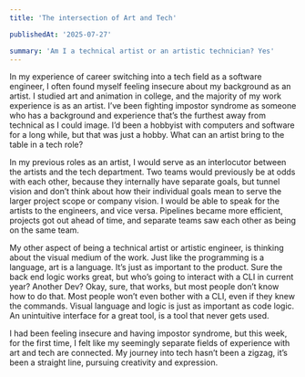 ```yaml
---
title: 'The intersection of Art and Tech'

publishedAt: '2025-07-27'

summary: 'Am I a technical artist or an artistic technician? Yes'
---
```


In my experience of career switching into a tech field as a software engineer, I often found myself feeling insecure about my background as an artist. I studied art and animation in college, and the majority of my work experience is as an artist. I’ve been fighting impostor syndrome as someone who has a background and experience that’s the furthest away from technical as I could image. I’d been a hobbyist with computers and software for a long while, but that was just a hobby. What can an artist bring to the table in a tech role?

In my previous roles as an artist, I would serve as an interlocutor between the artists and the tech department. Two teams would previously be at odds with each other, because they internally have separate goals, but tunnel vision and don’t think about how their individual goals mean to serve the larger project scope or company vision. I would be able to speak for the artists to the engineers, and vice versa. Pipelines became more efficient, projects got out ahead of time, and separate teams saw each other as being on the same team.

My other aspect of being a technical artist or artistic engineer, is thinking about the visual medium of the work. Just like the programming is a language, art is a language. It’s just as important to the product. Sure the back end logic works great, but who’s going to interact with a CLI in current year? Another Dev? Okay, sure, that works, but most people don’t know how to do that. Most people won’t even bother with a CLI, even if they knew the commands. Visual language and logic is just as important as code logic. An unintuitive interface for a great tool, is a tool that never gets used. 

I had been feeling insecure and having impostor syndrome, but this week, for the first time, I felt like my seemingly separate fields of experience with art and tech are connected. My journey into tech hasn’t been a zigzag, it’s been a straight line, pursuing creativity and expression.